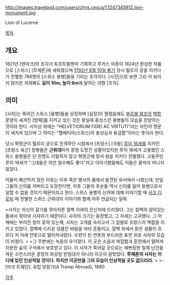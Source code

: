 http://images.travelpod.com/users/chris.cesca/1.1247345812.lion-monument.jpg

Lion of Lucerne

[[목차]]
== 개요 ==
1821년 [덴마크]의 조각가 토르트발젠이 기획하고 루카스 아혼이 1824년 완성한 작품으로 [스위스] [루체른]에 세워졌으며 [[1792년 8월 10일 봉기]] 당시 튈르리 궁을 지키다가 전멸한 786명의 [스위스 용병]들을 기리는 조각이다. [사진]으로 보면 그리 커 보이지 않지만 저래봬도 '''길이 10m, 높이 6m'''에 달하는 대형 [조각]. 

== 의미 ==
[사자]는 죽어간 스위스 [용병]들을 상징하며 [심장]이 찔렸음에도 [[부르봉 왕조]]의 [[백합]] 문양이 새겨진 [방패]를 지키고 있는 것은 왕실에 충성스런 용병들의 모습을 찬양하는 것이라 한다. 사자상 위에는 "HELVETIORUM FIDEI AC VIRTUTI"라는 라틴어 명문이 새겨져 있으며 그 의미는 "헬베티아(스위스)의 충성심과 용감함"이라는 뜻이라 한다.

당시 혁명군이 튈르리 궁으로 진격하던 시점에서 [프랑스] [국왕] [[루이 16세]]를 지키던 [프랑스 육군] 장병들은 '''근위대'''마저 몽땅 도망간 상황이었지만 루이 16세가 고용했던 스위스 용병들은 단 한명도 이탈하지 않고 혁명군에 맞서 왕을 지키다 전멸했다. 고용주인 루이 16세가 "그대들은 이만 철수해도 좋다"라고 이야기했음에도 이들은 끝까지 떠나지 않았다.

이들이 해산하지 않은 이유는 이후 죽은 병사의 품에서 발견된 유서에서 나왔는데, 만일 그들의 신의를 저버리고 도망친다면, 이후 그들의 후손들 역시 신의를 잃어 용병으로서 일할 수 없을 것이기 때문이라고 한다. 스위스 용병의 신의에 대해 이야기할 때 [[사코 디 로마]] 때 전멸한 스위스 근위대의 이야기와 함께 자주 언급되는 일화.

>사자는 자신의 갈기를 깎아지른 절벽 아래의 은신처에 드리웠다. 그는 절벽의 살아있는 돌에서 깎아낸 사자이기 때문이다. 사자의 크기는 웅장했고, 그 자세는 고귀했다. 그 어깨에는 부러진 창이 꽂혀 있는채, 사자는 고개를 숙이고서 그 앞발로 프랑스의 백합을 지키고 있었다.  절벽에 드리운 덩쿨은 바람을 따라 흔들리고, 절벽 위에서 맑은 샘물이 흐르다 저 아래 연못으로 떨어저내렸다. 수련이 핀 연못의 부드러운 표면 위로 사자의 모습이 비쳤다.
>
>그 주변에는 녹음이 우거졌다. 이 곳은 소음과 복잡함과 혼란에서 떨어져 차분한 숲의 구석에서 보호받고 있다. 이 사자가 죽어갈 곳으로는 예쁘장한 철제 난간을 쳐둔 소란스러운 광장의 화강암 받침대가 아니라 이곳이 걸맞았다. '''루체른의 사자는 어디에 있던 인상적일 것이다. 하지만 이곳만큼 그의 모습이 인상적일 곳도 없으리라.'''
>
>- [마크 트웨인], 유럽 방랑기(A Tramp Abroad), 1880

[[각주]]
